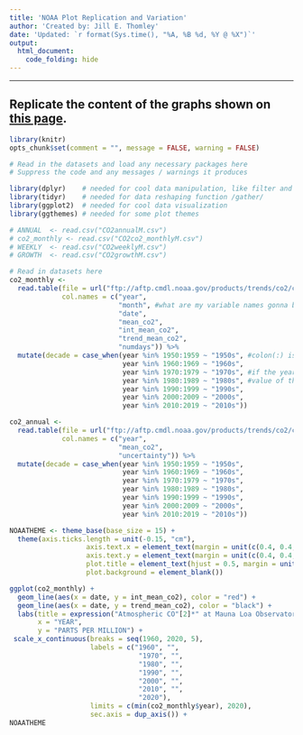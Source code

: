 ```yaml
---
title: 'NOAA Plot Replication and Variation'
author: 'Created by: Jill E. Thomley'
date: 'Updated: `r format(Sys.time(), "%A, %B %d, %Y @ %X")`'
output: 
  html_document:
    code_folding: hide
---
```


*** 

## Replicate the content of the graphs shown on [this page](https://www.esrl.noaa.gov/gmd/ccgg/trend_mean_co2s/full.html).


```r
library(knitr)
opts_chunk$set(comment = "", message = FALSE, warning = FALSE)

# Read in the datasets and load any necessary packages here
# Suppress the code and any messages / warnings it produces

library(dplyr)    # needed for cool data manipulation, like filter and mutate
library(tidyr)    # needed for data reshaping function /gather/
library(ggplot2)  # needed for cool data visualization
library(ggthemes) # needed for some plot themes

# ANNUAL  <- read.csv("CO2annualM.csv")
# co2_monthly <- read.csv("CO2co2_monthlyM.csv")
# WEEKLY  <- read.csv("CO2weeklyM.csv")
# GROWTH  <- read.csv("CO2growthM.csv")

# Read in datasets here
co2_monthly <-
  read.table(file = url("ftp://aftp.cmdl.noaa.gov/products/trends/co2/co2_mm_mlo.txt"),
             col.names = c("year", 
                           "month", #what are my variable names gonna be. #case when = if, else statement
                           "date", 
                           "mean_co2", 
                           "int_mean_co2", 
                           "trend_mean_co2", 
                           "numdays")) %>%
  mutate(decade = case_when(year %in% 1950:1959 ~ "1950s", #colon(:) is vector notation
                            year %in% 1960:1969 ~ "1960s",
                            year %in% 1970:1979 ~ "1970s", #if the year is in the vector 1950, 1951...1959, then the
                            year %in% 1980:1989 ~ "1980s", #value of the variable decade equals "1950s"
                            year %in% 1990:1999 ~ "1990s",
                            year %in% 2000:2009 ~ "2000s",
                            year %in% 2010:2019 ~ "2010s"))

co2_annual <-
  read.table(file = url("ftp://aftp.cmdl.noaa.gov/products/trends/co2/co2_annmean_mlo.txt"),
             col.names = c("year", 
                           "mean_co2", 
                           "uncertainty")) %>%
  mutate(decade = case_when(year %in% 1950:1959 ~ "1950s",
                            year %in% 1960:1969 ~ "1960s",
                            year %in% 1970:1979 ~ "1970s",
                            year %in% 1980:1989 ~ "1980s",
                            year %in% 1990:1999 ~ "1990s",
                            year %in% 2000:2009 ~ "2000s",
                            year %in% 2010:2019 ~ "2010s"))
```

```r
NOAATHEME <- theme_base(base_size = 15) +
  theme(axis.ticks.length = unit(-0.15, "cm"),
                   axis.text.x = element_text(margin = unit(c(0.4, 0.4, 0.4, 0.4), "cm")), 
                   axis.text.y = element_text(margin = unit(c(0.4, 0.4, 0.4, 0.4), "cm")),
                   plot.title = element_text(hjust = 0.5, margin = unit(c(0, 0, -0.4, 0), "cm")),
                   plot.background = element_blank())
```

```r
ggplot(co2_monthly) +
  geom_line(aes(x = date, y = int_mean_co2), color = "red") +
  geom_line(aes(x = date, y = trend_mean_co2), color = "black") +
  labs(title = expression("Atmospheric CO"[2]*" at Mauna Loa Observatory"),
       x = "YEAR",
       y = "PARTS PER MILLION") +
 scale_x_continuous(breaks = seq(1960, 2020, 5),
                    labels = c("1960", "",                   
                                "1970", "", 
                                "1980", "",
                                "1990", "", 
                                "2000", "",
                                "2010", "", 
                                "2020"),
                    limits = c(min(co2_monthly$year), 2020),
                    sec.axis = dup_axis()) +
NOAATHEME


```
